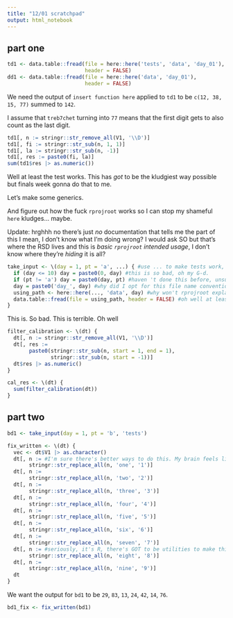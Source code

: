```yaml
---
title: "12/01 scratchpad"
output: html_notebook
---
```


## part one 

```r
td1 <- data.table::fread(file = here::here('tests', 'data', 'day_01'),
                         header = FALSE)
dd1 <- data.table::fread(file = here::here('data', 'day_01'),
                         header = FALSE)

```

We need the output of `insert function here` applied to `td1` to be `c(12, 38, 15, 77)` summed to `142`. 

I assume that `treb7chet` turning into `77` means that the first digit gets to also count as the last digit.

```r
td1[, n := stringr::str_remove_all(V1, '\\D')]
td1[, fi := stringr::str_sub(n, 1, 1)]
td1[, la := stringr::str_sub(n, -1)]
td1[, res := paste0(fi, la)]
sum(td1$res |> as.numeric())
```
Well at least the test works. This has *got* to be the kludgiest way possible but finals week gonna do that to me.

Let's make some generics.

And figure out how the fuck `rprojroot` works so I can stop my shameful `here` kludges... maybe.

Update: hrghhh no there's just *no* documentation that tells me the part of this I mean, I don't know what I'm doing wrong? I would ask SO but that's where the RSD lives and this is *basic `rprojroot` intended usage*, I don't know where they're *hiding* it is all? 

```r
take_input <- \(day = 1, pt = 'a', ...) { #use ... to make tests work, for now
  if (day <= 10) day = paste0(0, day) #this is so bad, oh my G-d.
  if (pt != 'a') day = paste0(day, pt) #haven 't done this before, unsure how to handle second part
  day = paste0('day_', day) #why did I opt for this file name convention anyway
  using_path <- here::here(..., 'data', day) #why won't rprojroot explain how to stop doing this
  data.table::fread(file = using_path, header = FALSE) #oh well at least it works 
}
```

This is. So bad. This is terrible. Oh well

```r
filter_calibration <- \(dt) {
  dt[, n := stringr::str_remove_all(V1, '\\D')]
  dt[, res := 
       paste0(stringr::str_sub(n, start = 1, end = 1),
              stringr::str_sub(n, start = -1))]
  dt$res |> as.numeric()
}

cal_res <- \(dt) {
  sum(filter_calibration(dt))
}
```


## part two

```r
bd1 <- take_input(day = 1, pt = 'b', 'tests')
```
```r
fix_written <- \(dt) {
  vec <- dt$V1 |> as.character()
  dt[, n := #I'm sure there's better ways to do this. My brain feels like cottage cheese.
       stringr::str_replace_all(n, 'one', '1')]
  dt[, n :=
       stringr::str_replace_all(n, 'two', '2')]
  dt[, n :=
       stringr::str_replace_all(n, 'three', '3')]
  dt[, n :=
       stringr::str_replace_all(n, 'four', '4')]
  dt[, n :=
       stringr::str_replace_all(n, 'five', '5')]
  dt[, n :=
       stringr::str_replace_all(n, 'six', '6')]
  dt[, n :=
       stringr::str_replace_all(n, 'seven', '7')]
  dt[, n := #seriously, it's R, there's GOT to be utilities to make this conversion already
       stringr::str_replace_all(n, 'eight', '8')]
  dt[, n := 
       stringr::str_replace_all(n, 'nine', '9')]
  dt
}
```

We want the output for `bd1` to be `29`, `83`, `13`, `24`, `42`, `14`, `76`.

```r
bd1_fix <- fix_written(bd1)
```

